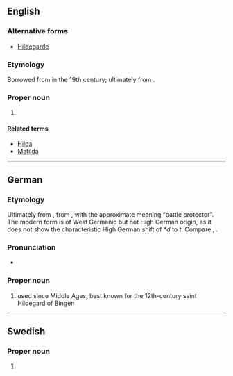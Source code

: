 ==English==
{{wikipedia|Hildegard of Bingen}}

===Alternative forms===
* [[Hildegarde]]

===Etymology===
Borrowed from {{bor|en|de|Hildegard}} in the 19th century; ultimately from {{der|en|gmw-pro|*Hildigardu}}.

===Proper noun===
{{en-proper noun}}

# {{given name|en|female|from=German}}

====Related terms====
* [[Hilda]]
* [[Matilda]]

----

==German==

===Etymology===
Ultimately from {{der|de|gmw-pro|*Hildigardu}}, from {{compound|gem-pro|*hildiz|t1=battle|*gardaz|t2=enclosure}}, with the approximate meaning “battle protector”. The modern form is of West Germanic but not High German origin, as it does not show the characteristic High German shift of ''*d'' to ''t''. Compare {{cog|goh|Hildigard}}, {{m|goh|Hiltigart}}.

===Pronunciation===
* {{audio|de|De-Hildegard.ogg|Audio}}

===Proper noun===
{{head|de|proper noun}}

# {{given name|de|female|from=West Germanic languages}} used since Middle Ages, best known for the 12th-century saint Hildegard of Bingen

----

==Swedish==

===Proper noun===
{{sv-proper noun|c}}

# {{given name|sv|female|from=German}}